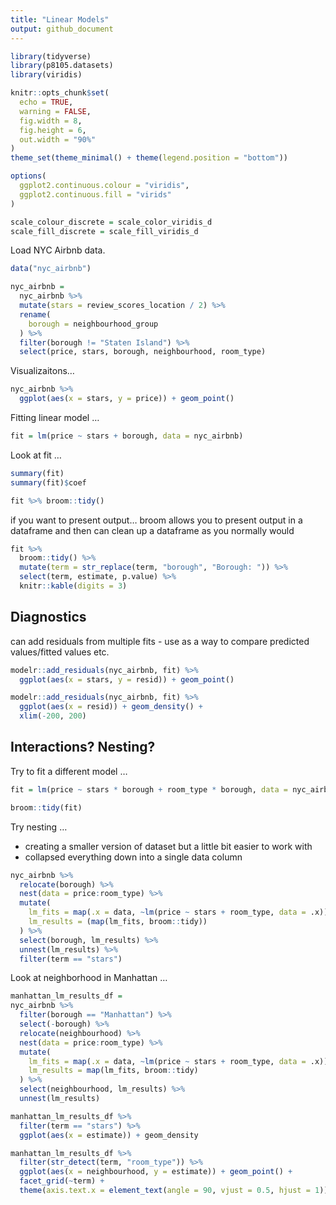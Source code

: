 ```yaml
---
title: "Linear Models"
output: github_document
---
```


```r
library(tidyverse)
library(p8105.datasets)
library(viridis)

knitr::opts_chunk$set(
  echo = TRUE,
  warning = FALSE, 
  fig.width = 8, 
  fig.height = 6, 
  out.width = "90%"
)
theme_set(theme_minimal() + theme(legend.position = "bottom"))

options(
  ggplot2.continuous.colour = "viridis",
  ggplot2.continuous.fill = "virids"
)

scale_colour_discrete = scale_color_viridis_d
scale_fill_discrete = scale_fill_viridis_d
```

Load NYC Airbnb data. 

```r
data("nyc_airbnb")

nyc_airbnb = 
  nyc_airbnb %>% 
  mutate(stars = review_scores_location / 2) %>% 
  rename(
    borough = neighbourhood_group
  ) %>% 
  filter(borough != "Staten Island") %>% 
  select(price, stars, borough, neighbourhood, room_type)
```

Visualizaitons...
```r
nyc_airbnb %>% 
  ggplot(aes(x = stars, y = price)) + geom_point()
```

Fitting linear model ...

```r
fit = lm(price ~ stars + borough, data = nyc_airbnb)
```

Look at fit ...

```r
summary(fit)
summary(fit)$coef

fit %>% broom::tidy()
```

if you want to present output... broom allows you to present output in a dataframe and then can clean up a dataframe as you normally would 

```r
fit %>% 
  broom::tidy() %>% 
  mutate(term = str_replace(term, "borough", "Borough: ")) %>% 
  select(term, estimate, p.value) %>% 
  knitr::kable(digits = 3)
```


## Diagnostics
can add residuals from multiple fits - use as a way to compare predicted values/fitted values etc. 

```r
modelr::add_residuals(nyc_airbnb, fit) %>% 
  ggplot(aes(x = stars, y = resid)) + geom_point()

modelr::add_residuals(nyc_airbnb, fit) %>% 
  ggplot(aes(x = resid)) + geom_density() +
  xlim(-200, 200)
```

## Interactions? Nesting?

Try to fit a different model ...

```r
fit = lm(price ~ stars * borough + room_type * borough, data = nyc_airbnb)

broom::tidy(fit)
```

Try nesting ...

* creating a smaller version of dataset but a little bit easier to work with 
* collapsed everything down into a single data column 

```r
nyc_airbnb %>% 
  relocate(borough) %>% 
  nest(data = price:room_type) %>% 
  mutate(
    lm_fits = map(.x = data, ~lm(price ~ stars + room_type, data = .x)), 
    lm_results = (map(lm_fits, broom::tidy))
  ) %>% 
  select(borough, lm_results) %>% 
  unnest(lm_results) %>% 
  filter(term == "stars")
```

Look at neighborhood in Manhattan ...

```r
manhattan_lm_results_df = 
nyc_airbnb %>% 
  filter(borough == "Manhattan") %>% 
  select(-borough) %>% 
  relocate(neighbourhood) %>% 
  nest(data = price:room_type) %>% 
  mutate(
    lm_fits = map(.x = data, ~lm(price ~ stars + room_type, data = .x)),
    lm_results = map(lm_fits, broom::tidy)
  ) %>% 
  select(neighbourhood, lm_results) %>% 
  unnest(lm_results)

manhattan_lm_results_df %>% 
  filter(term == "stars") %>% 
  ggplot(aes(x = estimate)) + geom_density

manhattan_lm_results_df %>% 
  filter(str_detect(term, "room_type")) %>% 
  ggplot(aes(x = neighbourhood, y = estimate)) + geom_point() +
  facet_grid(~term) +
  theme(axis.text.x = element_text(angle = 90, vjust = 0.5, hjust = 1))
```

